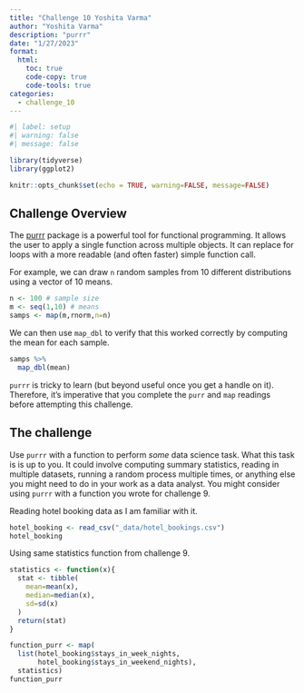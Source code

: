```yaml
---
title: "Challenge 10 Yoshita Varma"
author: "Yoshita Varma"
description: "purrr"
date: "1/27/2023"
format:
  html:
    toc: true
    code-copy: true
    code-tools: true
categories:
  - challenge_10
---
```


```r
#| label: setup
#| warning: false
#| message: false

library(tidyverse)
library(ggplot2)

knitr::opts_chunk$set(echo = TRUE, warning=FALSE, message=FALSE)
```

## Challenge Overview

The [purrr](https://purrr.tidyverse.org/) package is a powerful tool for functional programming. It allows the user to apply a single function across multiple objects. It can replace for loops with a more readable (and often faster) simple function call. 

For example, we can draw `n` random samples from 10 different distributions using a vector of 10 means.  

```r
n <- 100 # sample size
m <- seq(1,10) # means 
samps <- map(m,rnorm,n=n) 
```

We can then use `map_dbl` to verify that this worked correctly by computing the mean for each sample.  

```r
samps %>%
  map_dbl(mean)
```

`purrr` is tricky to learn (but beyond useful once you get a handle on it). Therefore, it's imperative that you complete the `purr` and `map` readings before attempting this challenge.  

## The challenge  

Use `purrr` with a function to perform *some* data science task. What this task is is up to you. It could involve computing summary statistics, reading in multiple datasets, running a random process multiple times, or anything else you might need to do in your work as a data analyst. You might consider using `purrr` with a function you wrote for challenge 9.  

Reading hotel booking data as I am familiar with it. 

```r
hotel_booking <- read_csv("_data/hotel_bookings.csv")
hotel_booking
```

Using same statistics function from challenge 9.

```r
statistics <- function(x){
  stat <- tibble(
    mean=mean(x),
    median=median(x),
    sd=sd(x)
  )
  return(stat)
}
```

```r
function_purr <- map(
  list(hotel_booking$stays_in_week_nights, 
       hotel_booking$stays_in_weekend_nights), 
  statistics)
function_purr
```



